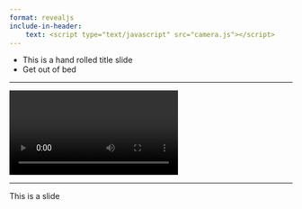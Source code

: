 ```yaml
---
format: revealjs
include-in-header:
    text: <script type="text/javascript" src="camera.js"></script>
---
```


- This is a hand rolled title slide
- Get out of bed

---

<video data-autoplay id="video">
</video>

<script>
startCam();
</script>

---

This is a slide
